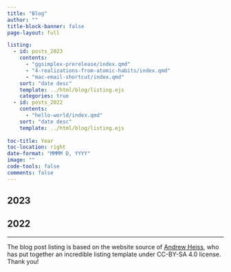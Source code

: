 ```yaml
---
title: "Blog"
author: ""
title-block-banner: false
page-layout: full

listing:
  - id: posts_2023
    contents: 
      - "ggsimplex-prerelease/index.qmd"
      - "4-realizations-from-atomic-habits/index.qmd"
      - "mac-email-shortcut/index.qmd"
    sort: "date desc"
    template: ../html/blog/listing.ejs
    categories: true
  - id: posts_2022
    contents: 
      - "hello-world/index.qmd"
    sort: "date desc"
    template: ../html/blog/listing.ejs
    
toc-title: Year
toc-location: right
date-format: "MMMM D, YYYY"
image: ""
code-tools: false
comments: false
---
```


## 2023

:::{#posts_2023}
:::

## 2022

:::{#posts_2022}
:::

---

The blog post listing is based on the website source of [Andrew Heiss](https://www.andrewheiss.com/), who has put together an incredible listing template under CC-BY-SA 4.0 license. Thank you!